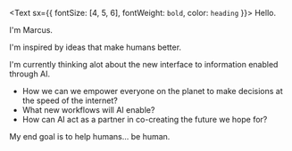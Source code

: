 <Text sx={{ fontSize: [4, 5, 6], fontWeight: `bold`, color: `heading` }}>
  Hello.
</Text>

I'm Marcus.

I'm inspired by ideas that make humans better.

I'm currently thinking alot about the new interface to information enabled through AI.
- How we can we empower everyone on the planet to make decisions at the speed of the internet?
- What new workflows will AI enable?
- How can AI act as a partner in co-creating the future we hope for?

My end goal is to help humans... be human.

